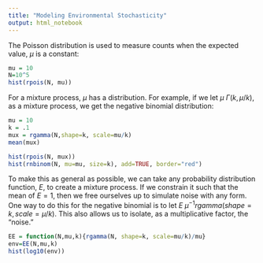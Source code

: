 ```yaml
---
title: "Modeling Environmental Stochasticity"
output: html_notebook
---
```


The Poisson distribution is used to measure counts when the expected value, $\mu$ is a constant:
```r
mu = 10
N=10^5
hist(rpois(N, mu))
```
For a mixture process, $\mu$ has a distribution. For example, if we let $\mu ~ \Gamma(k, \mu/k)$, as a mixture process, we get the negative binomial distribution: 
```r
mu = 10
k = .1
mux = rgamma(N,shape=k, scale=mu/k)
mean(mux)
```
```r
hist(rpois(N, mux))
hist(rnbinom(N, mu=mu, size=k), add=TRUE, border="red")
```
To make this as general as possible, we can take any probability distribution function, $E$, to create a mixture process. If we constrain it such that the mean of $E=1$, then we free ourselves up to simulate noise with any form. One way to do this for the negative binomial is to let $E~\mu^{-1} rgamma(shape=k, scale=\mu/k).$ This also allows us to isolate, as a multiplicative factor, the "noise."
```r
EE = function(N,mu,k){rgamma(N, shape=k, scale=mu/k)/mu}
env=EE(N,mu,k)
hist(log10(env))
```